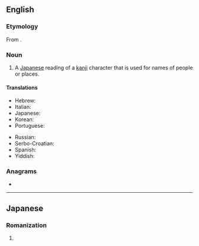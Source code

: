==English==
{{wikipedia}}

===Etymology===
From {{etyl|ja|en}} {{m|ja|名乗り|tr=なのり, nanori|sc=Jpan}}.

===Noun===
{{en-noun|-}}

# {{lb|en|linguistics}} A [[Japanese]] reading of a [[kanji]] character that is used for names of people or places.

====Translations====
{{trans-top|Japanese kanji readings for names}}
* Hebrew: {{t|he|נאנורי|sc=Hebr}}
* Italian: {{t+|it|gay}}
* Japanese: {{t|ja|名乗り|tr=なのり, nanori}}
* Korean: {{t|ko|나노리}}
* Portuguese: {{t+|pt|nanori|m}}
{{trans-mid}}
* Russian: {{t|ru|нано́ри}}
* Serbo-Croatian: {{t|sh|nanori}}
* Spanish: {{t|es|nanori}}
* Yiddish: {{t|yi|נאַנאָרי|sc=Hebr}}
{{trans-bottom}}

===Anagrams===
* {{anagrams|en|Norian|nonair}}

----

==Japanese==

===Romanization===
{{ja-romaji}}

# {{ja-romanization of|なのり}}